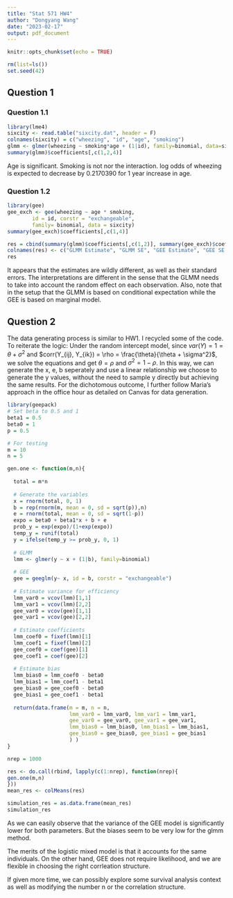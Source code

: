 ```yaml
---
title: "Stat 571 HW4"
author: "Dongyang Wang"
date: "2023-02-17"
output: pdf_document
---
```


```r
knitr::opts_chunk$set(echo = TRUE)
```

```r
rm(list=ls())
set.seed(42)
```

## Question 1

### Question 1.1

```r
library(lme4)
sixcity <- read.table("sixcity.dat", header = F)
colnames(sixcity) = c("wheezing", "id", "age", "smoking")
glmm <- glmer(wheezing ~ smoking*age + (1|id), family=binomial, data=sixcity)
summary(glmm)$coefficients[,c(1,2,4)]
```
Age is significant. Smoking is not nor the interaction. log odds of wheezing is expected to decrease by 0.2170390 for 1 year increase in age.

### Question 1.2

```r
library(gee)
gee_exch <- gee(wheezing ~ age * smoking,
        id = id, corstr = "exchangeable",
        family= binomial, data = sixcity)
summary(gee_exch)$coefficients[,c(1,4)]
```

```r
res = cbind(summary(glmm)$coefficients[,c(1,2)], summary(gee_exch)$coefficients[,c(1,4)])
colnames(res) <- c("GLMM Estimate", "GLMM SE", "GEE Estimate", "GEE SE (Robust)")
res
```

It appears that the estimates are wildly different, as well as their standard errors. The interpretations are different in the sense that the GLMM needs to take into account the random effect on each observation. Also, note that in the setup that the GLMM is based on conditional expectation while the GEE is based on marginal model.

## Question 2

The data generating process is similar to HW1. I recycled some of the code. To reiterate the logic: Under the random intercept model, since $var(Y) = 1 = \theta + \sigma^2$ and $corr(Y_{ij}, Y_{ik}) = \rho = \frac{\theta}{\theta + \sigma^2}$, we solve the equations and get $\theta = \rho$ and $\sigma^2 = 1 - \rho$. In this way, we can generate the x, e, b seperately and use a linear relationship we choose to generate the y values, without the need to sample y directly but achieving the same results. For the dichotomous outcome, I further follow Maria's approach in the office hour as detailed on Canvas for data generation.

```r
library(geepack)
# Set beta to 0.5 and 1
beta1 = 0.5
beta0 = 1
p = 0.5

# For testing
m = 10
n = 5

gen.one <- function(m,n){
  
  total = m*n
  
  # Generate the variables
  x = rnorm(total, 0, 1)
  b = rep(rnorm(m, mean = 0, sd = sqrt(p)),n)
  e = rnorm(total, mean = 0, sd = sqrt(1-p))
  expo = beta0 + beta1*x + b + e
  prob_y = exp(expo)/(1+exp(expo))
  temp_y = runif(total)
  y = ifelse(temp_y >= prob_y, 0, 1)
  
  # GLMM
  lmm <- glmer(y ~ x + (1|b), family=binomial)
                      
  # GEE
  gee = geeglm(y~ x, id = b, corstr = "exchangeable")
  
  # Estimate variance for efficiency
  lmm_var0 = vcov(lmm)[1,1]
  lmm_var1 = vcov(lmm)[2,2]
  gee_var0 = vcov(gee)[1,1]
  gee_var1 = vcov(gee)[2,2]
  
  # Estimate coefficients
  lmm_coef0 = fixef(lmm)[1]
  lmm_coef1 = fixef(lmm)[2]
  gee_coef0 = coef(gee)[1]
  gee_coef1 = coef(gee)[2]
  
  # Estimate bias
  lmm_bias0 = lmm_coef0 - beta0
  lmm_bias1 = lmm_coef1 - beta1
  gee_bias0 = gee_coef0 - beta0
  gee_bias1 = gee_coef1 - beta1
  
  return(data.frame(m = m, n = n,
                    lmm_var0 = lmm_var0, lmm_var1 = lmm_var1, 
                    gee_var0 = gee_var0, gee_var1 = gee_var1,
                    lmm_bias0 = lmm_bias0, lmm_bias1 = lmm_bias1,
                    gee_bias0 = gee_bias0, gee_bias1 = gee_bias1
                    ) )
}
```

```r
nrep = 1000

res <- do.call(rbind, lapply(c(1:nrep), function(nrep){
gen.one(m,n)
}))
mean_res <- colMeans(res)

simulation_res = as.data.frame(mean_res)
simulation_res
```

As we can easily observe that the variance of the GEE model is significantly lower for both parameters. But the biases seem to be very low for the glmm method.

The merits of the logistic mixed model is that it accounts for the same individuals. On the other hand, GEE does not require likelihood, and we are flexible in choosing the right corrleation structure.

If given more time, we can possibly explore some survival analysis context as well as modifying the number n or the correlation structure.